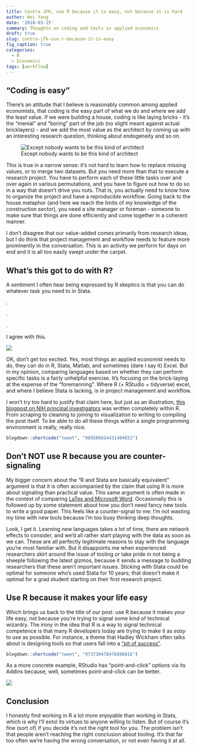```yaml
---
title: Contra JFK, use R because it is easy, not because it is hard
author: Wei Yang
date: '2018-03-15'
summary: Thoughts on coding and tools in applied economics
draft: true
slug: contra-jfk-use-r-because-it-is-easy
fig_caption: true
categories:
  - R
  - Economics
tags: [workflow]
---
```


<style>
p.caption {
  font-size: 0.8em;
}
</style>

## "Coding is easy" 

There's an attitude that I believe is reasonably common among applied economists, that coding is the easy part of what we do and where we add the least value. If we were building a house, coding is like laying bricks - it's the "menial" and "boring" part of the job (no slight meant against actual bricklayers) - and we add the most value as the architect by coming up with an interesting research question, thinking about endogeneity and so on. 

<!--![](https://media.giphy.com/media/7GySaKuIzts9q/giphy.gif) -->

![Except nobody wants to be this kind of architect](/post/2018-03-15-contra-jfk-use-r-because-it-is-easy_files/architect.webp)


This is true in a narrow sense: it's not hard to learn how to replace missing values, or to merge two datasets. But you need more than that to execute a research project. You have to perform each of these little tasks over and over again in various permutations, and you have to figure out how to do so in a way that doesn't drive you nuts. That is, you actually need to know how to organize the project and have a reproducible workflow. Going back to the house metaphor (and here we reach the limits of my knowledge of the construction sector), you need a site manager or foreman - someone to make sure that things are done efficiently and come together in a coherent manner. 

I don't disagree that our value-added comes primarily from research ideas, but I do think that project management and workflow needs to feature more prominently in the conversation. This is an activity we perform for days on end and it is all too easily swept under the carpet. 

## What's this got to do with R? 

A sentiment I often hear being expressed by R skeptics is that you can do whatever task you need to in Stata. 

.

.

.

I agree with this.

![](https://i.pinimg.com/originals/cc/20/4b/cc204bbd7a29fda1769710d79388b0d7.gif) 

OK, don't get too excited. Yes, most things an applied economist needs to do, they can do in R, Stata, Matlab, and sometimes (dare I say it) Excel. But in my opinion, comparing languages based on whether they can perform specific tasks is a fairly unhelpful exercise. It's focusing on the brick-laying at the expense of the "foremanning". Where R (+ RStudio + tidyverse) excel, and where I believe Stata is lacking, is in project management and workflow. 

I won't try too hard to justify that claim here, but just as an illustration, [this blogpost on NIH principal investigators](https://wytham.rbind.io/post/scraping-nih-pis-with-rvest/) was written completely within R. From scraping to cleaning to joining to visualization to writing to compiling the post itself. To be able to do all these things within a single programming environment is really, really nice. 

```r
blogdown::shortcode("tweet", "969586654431404033")
```

## Don't NOT use R because you are counter-signaling

My bigger concern about the "R and Stata are basically equivalent" argument is that it is often accompanied by the claim that using R is more about signaling than practical value. This same argument is often made in the context of comparing [LaTex and Microsoft Word](http://marcfbellemare.com/wordpress/12874). Occasionally this is followed up by some statement about how you don't need fancy new tools to write a good paper. This feels like a counter-signal to me: I'm not wasting my time with new tools because I'm too busy thinking deep thoughts. 

Look, I get it. Learning new languages takes a lot of time, there are network effects to consider, and we'd all rather start playing with the data as soon as we can. These are all perfectly legitimate reasons to stay with the language you're most familiar with. But it disappoints me when experienced researchers skirt around the issue of tooling or take pride in not being a sheeple following the latest gizmos, because it sends a message to budding researchers that these aren't important issues. Sticking with Stata could be optimal for someone who's used Stata for 10 years; that doesn't make it optimal for a grad student starting on their first research project. 


<!-- ![](https://www.nasa.gov/sites/default/files/s62-05616.jpg) -->
## Use R because it makes your life easy

Which brings us back to the title of our post: use R because it makes your life easy, not because you're trying to signal some kind of technical wizardry. The irony in the idea that R is a way to signal technical competence is that many R developers today are trying to make it as *easy* to use as possible. For instance, a theme that Hadley Wickham often talks about is designing tools so that users fall into a ["pit of success"](https://youtu.be/cpbtcsGE0OA?t=35m30s).

```r
blogdown::shortcode("tweet", "973730478476886016")
```

As a more concrete example, RStudio has "point-and-click" options via its Addins because, well, sometimes point-and-click can be better. 

![](/post/2018-03-15-contra-jfk-use-r-because-it-is-easy_files/addins.png)

## Conclusion

I honestly find working in R a lot more enjoyable than working in Stata, which is why I'll extol its virtues to anyone willing to listen. But of course it's fine (sort of) if you decide it's not the right tool for you. The problem isn't that people aren't reaching the right conclusion about tooling. It's that far too often we're having the wrong conversation, or not even having it at all.

<!--
- "Coding is easy"; no. metaphor is architect v.s. supervisor, not architect v.s. brick layer
- Signaling; lots of emphasis on avoiding command line bullshittery e.g. Jenny Bryan encourages use of GUIs. Lots of counter-signaling - I use simple tools which leaves me time to think deep thoughts
- Don't use R to signal something; use it to make your life easier
- Switching costs are real. that doesn't mean we shouldn't pay attention tools out there; budding researchers look to experienced ones for guidance - pointing everyone to Stata is not helpful

-->